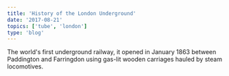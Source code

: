 ```yaml
---
title: 'History of the London Underground'
date: '2017-08-21'
topics: ['tube', 'london']
type: 'blog'
---
```


The world's first underground railway, it opened in January 1863 between Paddington and Farringdon using gas-lit wooden carriages hauled by steam locomotives.

